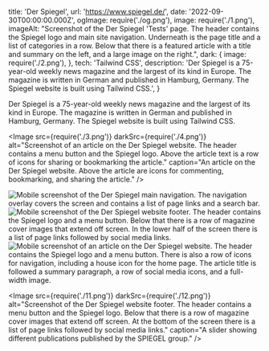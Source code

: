   title: 'Der Spiegel',
  url: 'https://www.spiegel.de/',
  date: '2022-09-30T00:00:00.000Z',
  ogImage: require('./og.png'),
  image: require('./1.png'),
  imageAlt: "Screenshot of the Der Spiegel 'Tests' page. The header contains the Spiegel logo and main site navigation. Underneath is the page title and a list of categories in a row. Below that there is a featured article with a title and summary on the left, and a large image on the right.",
  dark: {
    image: require('./2.png'),
  },
  tech: 'Tailwind CSS',
  description: 'Der Spiegel is a 75-year-old weekly news magazine and the largest of its kind in Europe. The magazine is written in German and published in Hamburg, Germany. The Spiegel website is built using Tailwind CSS.',
}

<Intro title="The largest weekly news magazine in Europe.">

Der Spiegel is a 75-year-old weekly news magazine and the largest of its kind in Europe. The magazine is written in German and published in Hamburg, Germany. The Spiegel website is built using Tailwind CSS.

</Intro>

<Image src={require('./3.png')} darkSrc={require('./4.png')} alt="Screenshot of an article on the Der Spiegel website. The header contains a menu button and the Spiegel logo. Above the article text is a row of icons for sharing or bookmarking the article." caption="An article on the Der Spiegel website. Above the article are icons for commenting, bookmarking, and sharing the article." />

<Mobile caption="The Der Spiegel reading experience on mobile devices, including what the site navigation looks like.">
  <Image src={require('./5.png')} darkSrc={require('./6.png')} alt="Mobile screenshot of the Der Spiegel main navigation. The navigation overlay covers the screen and contains a list of page links and a search bar." />
  <Image src={require('./7.png')} darkSrc={require('./8.png')} alt="Mobile screenshot of the Der Spiegel website footer. The header contains the Spiegel logo and a menu button. Below that there is a row of magazine cover images that extend off screen. In the lower half of the screen there is a list of page links followed by social media links." />
  <Image src={require('./9.png')} darkSrc={require('./10.png')} alt="Mobile screenshot of an article on the Der Spiegel website. The header contains the Spiegel logo and a menu button. There is also a row of icons for navigation, including a house icon for the home page. The article title is followed a summary paragraph, a row of social media icons, and a full-width image." />
</Mobile>

<Image src={require('./11.png')} darkSrc={require('./12.png')} alt="Screenshot of the Der Spiegel website footer. The header contains a menu button and the Spiegel logo. Below that there is a row of magazine cover images that extend off screen. At the bottom of the screen there is a list of page links followed by social media links." caption="A slider showing different publications published by the SPIEGEL group." />
